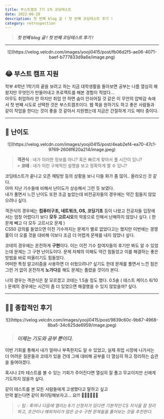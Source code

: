 ```yaml
---
title: 부스트캠프 7기 1차 코딩테스트
date: 2022-06-28
description: 첫 번째 blog 글 ! 첫 번째 코딩테스트 후기 !
category: retrospection
---
```


> **_첫 번째 blog 글 ! 첫 번째 코딩테스트 후기 !_**

---

<p align="center">
  ![](https://velog.velcdn.com/images/yooji0415/post/fb06d2f5-ae06-4071-baef-b777833d9a6e/image.png)
</p>

## 😂 부스트 캠프 지원

학부 4학년 1학기의 끝을 보려고 하는 지금 대학생활을 돌아보면 공부는 나름 열심히 해왔지만 무엇인가 만들어내고 프로젝트를 해본 경험이 적었다...<br/>
아무도 취업하라 안 하지만 취업 안 하면 숨이 안쉬어질 것 같은 이 무언의 압박감 속에서 첫 번째 시도로 선택한 것은 부스트캠프이다. 웹 쪽을 원하기도 하고 좋은 사람들과 같이 작업을 한다는 것이 좋을 것 같아서 지원했는데 지금은 간절하게 기도 메타 중이다.

---

## 🤯 난이도

<p align="center">
  ![](https://velog.velcdn.com/images/yooji0415/post/4eab2ef4-ea70-47c1-9769-2606f620a214/image.jpeg)
</p>

> **객관식** : 네가 이러한 정보를 아니? 혹은 빠르게 찾아서 풀 시간이 있니?<br/> > **코테** : 네가 이런 구체적인 설명을 보고 정확하게 짤 수 있니?

코딩테스트가 끝나고 오픈 채팅방 등의 상황을 보니 다들 화가 좀 많이.. 올라오신 것 같다.<br/>
아마 지난 기수들에 비해서 난이도가 상승해서 그런 듯 보였다.<br/>
내가 풀면서 느낀 난이도 또한 조금 높았는데 비전공자들의 경우에는 약간 힘들지 않았으려나 싶다.

객관식의 경우에는 **컴퓨터구조, 네트워크, OS, 코딩기초** 등이 나왔고 전공자들 입장에서는 엄청 어렵다기 보다 **모두 고르시오**의 악몽으로 인해서 난해하지 않았나 싶다. ( 한 문제 빼고 다 모두 고르시오 문제 )<br/>
CS50 강의를 들었으면 이전 기수까지는 문제가 별로 없었다고는 했지만 이번에는 경쟁률이 더 오를 것을 대비해 이보다 조금 더 어렵게 문제를 내지 않았나 싶다.

코테의 경우에는 온전하게 **구현**이다. 이는 이전 기수 참여자들의 후기만 봐도 알 수 있었는데 문제는 그 구현 난이도이다. 문제 자체의 이해도 약간 힘들었고 이를 해결하는 좋은 방법을 바로 떠올리기도 힘들었다.<br/>
어떠한 특정 알고리즘을 사용하면 더 쉬웠으려나? 싶기도 한데 문제를 풀면서 느낀 점은 그런 거 없이 온전하게 **노가다**를 해도 문제는 풀렸을 것이라 본다.

나의 경우는 객관식은 잘 모르겠고 코테는 1.5솔 정도 했다. 0.5솔 ( 테스트 케이스 6/10 ) 문제의 경우에는 시간이 좀 더 있었으면 해결했을 수 있지 않았을까? 싶다.

---

## 👍🏻 종합적인 후기

<p align="center">
  ![](https://velog.velcdn.com/images/yooji0415/post/9839c60c-9b67-4968-8ba5-34c625de6959/image.jpeg)
</p>

> ### _이제는 기도와 공부 뿐이다._

이번 기회를 통해서 내가 얼마나 부족한지도 알 수 있었고, 실제 취업 시장에 나가서는 더 어려운 질문들과 코테가 있을 건데 그에 대비해 공부를 더 열심히 하고 정리하는 습관을 들여야겠다.

혹시나 2차 테스트를 볼 수 있는 기회가 주어진다면 열심히 잘 풀고 무교이지만 신에게 기도하지 않을까 싶다.

같이 테스트를 본 모든 사람들에게 고생했다고 말하고 싶고<br/>
만약 붙는다면 같이 화이팅해보자고... 요!!! 💪🏻💪🏻💪🏻

> 💡 _팁 : 혹여나 다음에 열리는 8기 신청자가 있다면 기본적인 CS 지식을 잘 정리하고, 조건이나 예외처리가 많은 순수 구현 문제들을 풀어보는 것을 추천한다._
